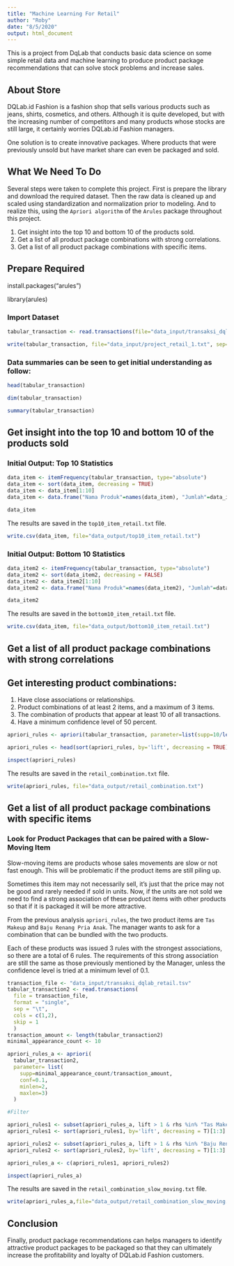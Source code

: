 ---
title: "Machine Learning For Retail"
author: "Roby"
date: "8/5/2020"
output: html_document
---

This is a project from DqLab that conducts basic data science on some simple retail data and machine learning to produce product package recommendations that can solve stock problems and increase sales.


## About Store

DQLab.id Fashion is a fashion shop that sells various products such as jeans, shirts, cosmetics, and others. Although it is quite developed, but with the increasing number of competitors and many products whose stocks are still large, it certainly worries DQLab.id Fashion managers.

One solution is to create innovative packages. Where products that were previously unsold but have market share can even be packaged and sold. 


## What We Need To Do

Several steps were taken to complete this project. First is prepare the library and download the required dataset. Then the raw data is cleaned up and scaled using standardization and normalization prior to modeling. And to realize this, using the `Apriori algorithm` of the `Arules` package throughout this project.

1. Get insight into the top 10 and bottom 10 of the products sold.
2. Get a list of all product package combinations with strong correlations.
3. Get a list of all product package combinations with specific items.


## Prepare Required

install.packages("arules")

library(arules)

### Import Dataset

```{r}
tabular_transaction <- read.transactions(file="data_input/transaksi_dqlab_retail.tsv", format="single", sep="\t", cols=c(1,2), skip=1)

write(tabular_transaction, file="data_input/project_retail_1.txt", sep=",")
```

### Data summaries can be seen to get initial understanding as follow:

```{r}
head(tabular_transaction)
```
```{r}
dim(tabular_transaction)
```

```{r}
summary(tabular_transaction)
```

## Get insight into the top 10 and bottom 10 of the products sold

### Initial Output: Top 10 Statistics

```{r}
data_item <- itemFrequency(tabular_transaction, type="absolute")
data_item <- sort(data_item, decreasing = TRUE)
data_item <- data_item[1:10]
data_item <- data.frame("Nama Produk"=names(data_item), "Jumlah"=data_item, row.names=NULL)

data_item

```

The results are saved in the `top10_item_retail.txt` file.

```{r}
write.csv(data_item, file="data_output/top10_item_retail.txt")
```

### Initial Output: Bottom 10 Statistics

```{r}
data_item2 <- itemFrequency(tabular_transaction, type="absolute")
data_item2 <- sort(data_item2, decreasing = FALSE)
data_item2 <- data_item2[1:10]
data_item2 <- data.frame("Nama Produk"=names(data_item2), "Jumlah"=data_item2, row.names=NULL)

data_item2
```

The results are saved in the `bottom10_item_retail.txt` file.

```{r}
write.csv(data_item, file="data_output/bottom10_item_retail.txt")
```


## Get a list of all product package combinations with strong correlations

## Get interesting product combinations:

1. Have close associations or relationships.
2. Product combinations of at least 2 items, and a maximum of 3 items.
3. The combination of products that appear at least 10 of all transactions.
4. Have a minimum confidence level of 50 percent.

```{r}
apriori_rules <- apriori(tabular_transaction, parameter=list(supp=10/length(tabular_transaction), conf=0.5, minlen=2, maxlen=3))

apriori_rules <- head(sort(apriori_rules, by='lift', decreasing = TRUE),n=10)

inspect(apriori_rules)
```

The results are saved in the `retail_combination.txt` file.

```{r}
write(apriori_rules, file="data_output/retail_combination.txt")
```


## Get a list of all product package combinations with specific items

### Look for Product Packages that can be paired with a Slow-Moving Item

Slow-moving items are products whose sales movements are slow or not fast enough. This will be problematic if the product items are still piling up.

Sometimes this item may not necessarily sell, it's just that the price may not be good and rarely needed if sold in units. Now, if the units are not sold we need to find a strong association of these product items with other products so that if it is packaged it will be more attractive.

From the previous analysis `apriori_rules`, the two product items are `Tas Makeup` and `Baju Renang Pria Anak`. The manager wants to ask for a combination that can be bundled with the two products.

Each of these products was issued 3 rules with the strongest associations, so there are a total of 6 rules. The requirements of this strong association are still the same as those previously mentioned by the Manager, unless the confidence level is tried at a minimum level of 0.1.

```{r}
transaction_file <- "data_input/transaksi_dqlab_retail.tsv"
tabular_transaction2 <- read.transactions(
  file = transaction_file, 
  format = "single", 
  sep = "\t", 
  cols = c(1,2), 
  skip = 1
  )
transaction_amount <- length(tabular_transaction2)
minimal_appearance_count <- 10

apriori_rules_a <- apriori(
  tabular_transaction2, 
  parameter= list(
    supp=minimal_appearance_count/transaction_amount,
    conf=0.1, 
    minlen=2, 
    maxlen=3)
  )

#Filter

apriori_rules1 <- subset(apriori_rules_a, lift > 1 & rhs %in% "Tas Makeup")
apriori_rules1 <- sort(apriori_rules1, by='lift', decreasing = T)[1:3]

apriori_rules2 <- subset(apriori_rules_a, lift > 1 & rhs %in% "Baju Renang Pria Anak-anak")
apriori_rules2 <- sort(apriori_rules2, by='lift', decreasing = T)[1:3]

apriori_rules_a <- c(apriori_rules1, apriori_rules2)

inspect(apriori_rules_a)

```

The results are saved in the `retail_combination_slow_moving.txt` file.

```{r}
write(apriori_rules_a,file="data_output/retail_combination_slow_moving.txt")
```


## Conclusion

Finally, product package recommendations can helps managers to identify attractive product packages to be packaged so that they can ultimately increase the profitability and loyalty of DQLab.id Fashion customers.
